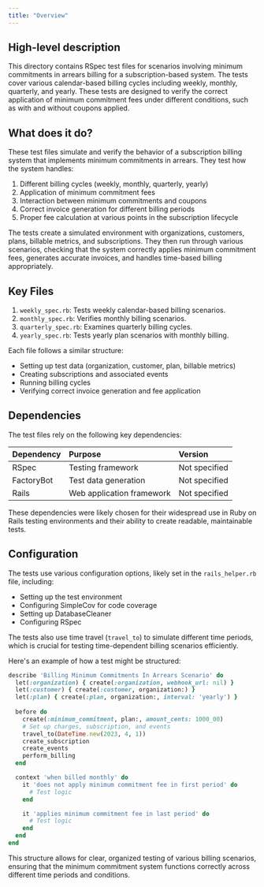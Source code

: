 ```yaml
---
title: "Overview"
---
```


## High-level description
This directory contains RSpec test files for scenarios involving minimum commitments in arrears billing for a subscription-based system. The tests cover various calendar-based billing cycles including weekly, monthly, quarterly, and yearly. These tests are designed to verify the correct application of minimum commitment fees under different conditions, such as with and without coupons applied.

## What does it do?
These test files simulate and verify the behavior of a subscription billing system that implements minimum commitments in arrears. They test how the system handles:

1. Different billing cycles (weekly, monthly, quarterly, yearly)
2. Application of minimum commitment fees
3. Interaction between minimum commitments and coupons
4. Correct invoice generation for different billing periods
5. Proper fee calculation at various points in the subscription lifecycle

The tests create a simulated environment with organizations, customers, plans, billable metrics, and subscriptions. They then run through various scenarios, checking that the system correctly applies minimum commitment fees, generates accurate invoices, and handles time-based billing appropriately.

## Key Files
1. `weekly_spec.rb`: Tests weekly calendar-based billing scenarios.
2. `monthly_spec.rb`: Verifies monthly billing scenarios.
3. `quarterly_spec.rb`: Examines quarterly billing cycles.
4. `yearly_spec.rb`: Tests yearly plan scenarios with monthly billing.

Each file follows a similar structure:
- Setting up test data (organization, customer, plan, billable metrics)
- Creating subscriptions and associated events
- Running billing cycles
- Verifying correct invoice generation and fee application

## Dependencies
The test files rely on the following key dependencies:

| Dependency | Purpose | Version |
|:-----------|:--------|:--------|
| RSpec | Testing framework | Not specified |
| FactoryBot | Test data generation | Not specified |
| Rails | Web application framework | Not specified |

These dependencies were likely chosen for their widespread use in Ruby on Rails testing environments and their ability to create readable, maintainable tests.

## Configuration
The tests use various configuration options, likely set in the `rails_helper.rb` file, including:

- Setting up the test environment
- Configuring SimpleCov for code coverage
- Setting up DatabaseCleaner
- Configuring RSpec

The tests also use time travel (`travel_to`) to simulate different time periods, which is crucial for testing time-dependent billing scenarios efficiently.

Here's an example of how a test might be structured:

```ruby
describe 'Billing Minimum Commitments In Arrears Scenario' do
  let(:organization) { create(:organization, webhook_url: nil) }
  let(:customer) { create(:customer, organization:) }
  let(:plan) { create(:plan, organization:, interval: 'yearly') }
  
  before do
    create(:minimum_commitment, plan:, amount_cents: 1000_00)
    # Set up charges, subscription, and events
    travel_to(DateTime.new(2023, 4, 1))
    create_subscription
    create_events
    perform_billing
  end

  context 'when billed monthly' do
    it 'does not apply minimum commitment fee in first period' do
      # Test logic
    end

    it 'applies minimum commitment fee in last period' do
      # Test logic
    end
  end
end
```

This structure allows for clear, organized testing of various billing scenarios, ensuring that the minimum commitment system functions correctly across different time periods and conditions.